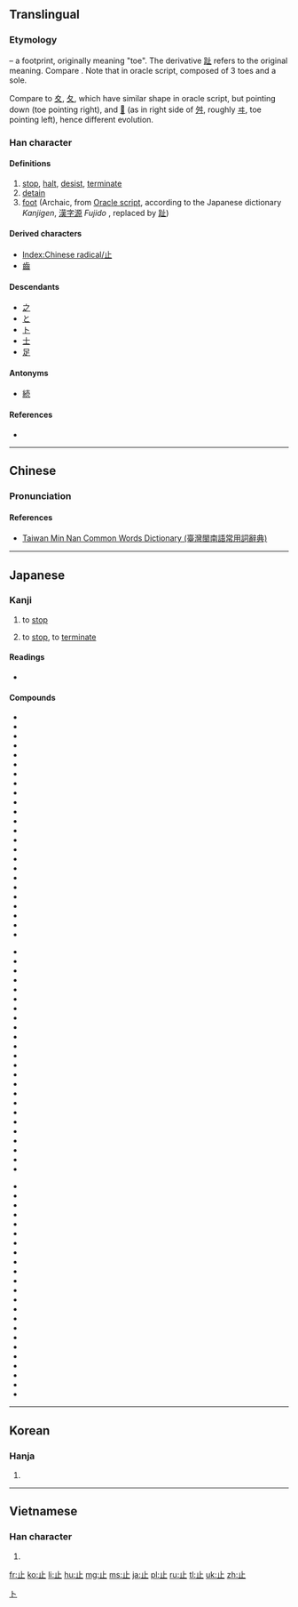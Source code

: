 {{also|只|足}}
==Translingual==
{{stroke order|type=animate}}
===Etymology===
{{Han etyl}}
{{liushu|p}} – a footprint, originally meaning "toe". The derivative [[趾]] refers to the original meaning. Compare {{m|mul|手||hand|sc=Hani}}. Note that in oracle script, composed of 3 toes and a sole.

Compare to [[夊]], [[夂]], which have similar shape in oracle script, but pointing down (toe pointing right), and [[𡕒]] (as in right side of [[舛]], roughly [[ヰ]], toe pointing left), hence different evolution.

===Han character===
{{Han char|rn=77|rad=止|as=00|sn=4|four=2110<sub>0</sub>|canj=卜中一 (YLM)}}

====Definitions====
# [[stop]], [[halt]], [[desist]], [[terminate]]
# [[detain]]
# [[foot]] (Archaic, from [[w:Oracle script|Oracle script]], according to the Japanese dictionary ''Kanjigen'', [[漢字源]] ''Fujido''<!--capital editor-->, replaced by [[趾]])

====Derived characters====
* [[Index:Chinese radical/止]]
* [[齒]]

====Descendants====
* [[之]]
* [[と]]
* [[ト]]
* [[士]] {{qualifier|as component, as in [[志]]}}
* [[足]]

====Antonyms====
* {{sense|stop}} [[続]]

====References====
* {{Han ref|kx=0573.240|dkj=16253|dj=0961.230|hdz=21435.030|uh=6B62|ud=27490|bh=A4EE|bd=42222}}

----

==Chinese==
{{zh-forms}}

===Pronunciation===
{{zh-pron
|m=zhǐ
|c=zi2
|h=pfs=chí
|mn=chí
|w=
|mc=y
|oc=y
|ma=|ma2=
|cat=v
}}

====References====
*[http://twblg.dict.edu.tw/holodict_new/result_detail.jsp?n_no=816&curpage=1&sample=%E6%AD%A2&radiobutton=1&querytarget=1&limit=20&pagenum=1&rowcount=19 Taiwan Min Nan Common Words Dictionary (臺灣閩南語常用詞辭典)]

----

==Japanese==

===Kanji===
{{ja-kanji|grade=2|rs=止00}}

#{{sense|とめる}} to [[stop]]
#{{sense|やめる}} to [[stop]], to [[terminate]]

====Readings====
* {{ja-readings
|goon=[[し]] (shi)
|kanon=[[し]] (shi)
|kun=[[とまる]] (tomaru), [[あし]] (ashi), [[とめる]] (tomeru), [[やめる]] (yameru)}}

====Compounds====
{{top3}}
*{{l|ja|sc=Jpan|遏止|tr=あっし, asshi}}
*{{l|ja|sc=Jpan|一乗止観院|tr=いちじょうしかんいん, ichijōshikan'in}}
*{{l|ja|sc=Jpan|駅止|tr=えきどめ, ekidome}}
*{{l|ja|sc=Jpan|襟止|tr=えりどめ, eridome}}
*{{l|ja|sc=Jpan|依止|tr=えじ, eji}}
*{{l|ja|sc=Jpan|乎古止点|tr=おことてん, okototen}}
*{{l|ja|sc=Jpan|核抑止|tr=かくよくし, kakuyokusi}}
*{{l|ja|sc=Jpan|鎌止|tr=かまどめ, kamadome}}
*{{l|ja|sc=Jpan|川止|tr=かわどめ, kawadome}}
*{{l|ja|sc=Jpan|諫止|tr=かんし, kanshi}}
*{{l|ja|sc=Jpan|客止|tr=きゃくどめ, kyakudome}}
*{{l|ja|sc=Jpan|休止|tr=きゅうし, kyūshi}}
*{{l|ja|sc=Jpan|競業避止|tr=きゅうぎょうひし, kyūgyōhishi}}
*{{l|ja|sc=Jpan|拒止|tr=きょし, kyoshi}}
*{{l|ja|sc=Jpan|挙止|tr=きょし, kyoshi}}
*{{l|ja|sc=Jpan|禁止|tr=きんし, kinshi}}
*{{l|ja|sc=Jpan|鞍作止利|tr=くらつくりのとり, kuratsukurinotori}}
*{{l|ja|sc=Jpan|車止|tr=くるまどめ, kurumadome}}
*{{l|ja|sc=Jpan|止観|tr=しかん, shikan}}
*{{l|ja|sc=Jpan|止観業|tr=しかんごう, shikangō}}
*{{l|ja|sc=Jpan|止汗剤|tr=しかんざい, shikanzai}}
*{{l|ja|sc=Jpan|止観十乗|tr=しかんじゅうじょう, shikanjūjō}}
*{{l|ja|sc=Jpan|止血|tr=しけつ, shiketsu}}
*{{l|ja|sc=Jpan|止止不須説|tr=ししふしゅせつ, shishihushusetsu}}
{{mid3}}
*{{l|ja|sc=Jpan|止瀉剤|tr=ししゃざい, shishazai}}
*{{l|ja|sc=Jpan|止宿|tr=ししゅく, shishuku}}
*{{l|ja|sc=Jpan|止水|tr=しすい, shisui}}
*{{l|ja|sc=Jpan|止痛|tr=しつう, shitsū}}
*{{l|ja|sc=Jpan|車輪止|tr=しゃりんどめ, sharindome}}
*{{l|ja|sc=Jpan|臭気止|tr=しゅうきどめ, shūkidome}}
*{{l|ja|sc=Jpan|終止|tr=しゅうし, shūsi}}
*{{l|ja|sc=Jpan|笑止|tr=しょうし, shōsi}}
*{{l|ja|sc=Jpan|止揚|tr=しよう, shiyō}}
*{{l|ja|sc=Jpan|止痢剤|tr=しりざい, shirizai}}
*{{l|ja|sc=Jpan|真言止観|tr=しんごんしかん, shingonshikan}}
*{{l|ja|sc=Jpan|進止|tr=しんし, shinshi}}
*{{l|ja|sc=Jpan|止住|tr=しじゅう, shijū}}
*{{l|ja|sc=Jpan|止動方角|tr=しどうほうがく, shidōhōgaku}}
*{{l|ja|sc=Jpan|制止|tr=せいし, seishi}}
*{{l|ja|sc=Jpan|静止|tr=せいし, seishi}}
*{{l|ja|sc=Jpan|咳止|tr=せきどめ, sekidome}}
*{{l|ja|sc=Jpan|沮止|tr=そし, soshi}}
*{{l|ja|sc=Jpan|阻止|tr=そし, soshi}}
*{{l|ja|sc=Jpan|体言止|tr=たいげんどめ, taigendome}}
*{{l|ja|sc=Jpan|中止|tr=ちゅうし, chūshi}}
*{{l|ja|sc=Jpan|丁丁発止|tr=ちょうちょうはっし, chōchōhasshi}}
*{{l|ja|sc=Jpan|血止|tr=ちどめ, chidome}}
*{{l|ja|sc=Jpan|停止|tr=ていし, teishi}}
{{mid3}}
*{{l|ja|sc=Jpan|底止|tr=ていし, teishi}}
*{{l|ja|sc=Jpan|天台止観|tr=てんだいしかん, tendaishikan}}
*{{l|ja|sc=Jpan|止木|tr=とめぎ, tomegi}}
*{{l|ja|sc=Jpan|止句|tr=とめく, tomeku}}
*{{l|ja|sc=Jpan|止相場|tr=とめそうば, tomesōba}}
*{{l|ja|sc=Jpan|止針|tr=とめばり, tomebari}}
*{{l|ja|sc=Jpan|止偏|tr=とめへん, tomehen}}
*{{l|ja|sc=Jpan|止弁|tr=そめべん, someben}}
*{{l|ja|sc=Jpan|廃止|tr=はいし, haishi}}
*{{l|ja|sc=Jpan|波止場|tr=はとば, hatoba}}
*{{l|ja|sc=Jpan|船止|tr=ふなどめ, hunadome}}
*{{l|ja|sc=Jpan|閉止|tr=へいし, heishi}}
*{{l|ja|sc=Jpan|摩訶止観|tr=まかしかん, makashikan}}
*{{l|ja|sc=Jpan|明鏡止水|tr=めいきょうしすい, meikyōshisui}}
*{{l|ja|sc=Jpan|黙止|tr=もくし, mokushi}}
*{{l|ja|sc=Jpan|山止|tr=やまどめ, yamadome}}
*{{l|ja|sc=Jpan|雪止|tr=ゆきどめ, yukidome}}
*{{l|ja|sc=Jpan|容止|tr=ようし, yōshi}}
*{{l|ja|sc=Jpan|抑止|tr=よくし, yokushi}}
*{{l|ja|sc=Jpan|乎古止点|tr=おことてん, okototen}}
*{{l|ja|sc=Jpan|魚鳥止|tr=ぎょうちょうどめ, gyōchōdome}}
*{{l|ja|sc=Jpan|動止|tr=どうし, dōshi}}
*{{l|ja|sc=Jpan|防止|tr=ぼうし, bōshi}}
{{bottom}}

[[Category:Han characters from which katakana were derived|ト]]

----

==Korean==

===Hanja===
{{ko-hanja|hangeul=지|eumhun=[[그치다|그칠]]|rv=ji|mr=chi|y=ci}}

# {{defn|lang=ko|sort=止00}}

----

==Vietnamese==

===Han character===
{{vi-hantu|[[chỉ]]|rs=止00}}

# {{defn|lang=vi|sort=止00}}

[[Category:CJKV radicals| ]]

[[fr:止]]
[[ko:止]]
[[li:止]]
[[hu:止]]
[[mg:止]]
[[ms:止]]
[[ja:止]]
[[pl:止]]
[[ru:止]]
[[tl:止]]
[[uk:止]]
[[zh:止]]